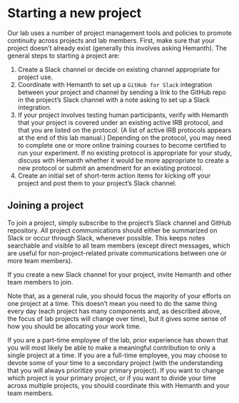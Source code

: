 # Starting a new project {.unnumbered}

Our lab uses a number of project management tools and policies to promote continuity across projects and lab members. First, make sure that your project doesn’t already exist (generally this involves asking Hemanth).
The general steps to starting a project are:

1. Create a Slack channel or decide on existing channel appropriate for project use.
2. Coordinate with Hemanth to set up a `GitHub for Slack` integration between your project and channel by sending a link to the GitHub repo in the project’s Slack channel with a note asking to set up a Slack integration.
3. If your project involves testing human participants, verify with Hemanth that your project is covered under an existing active IRB protocol, and that you are listed on the protocol. (A list of active IRB protocols appears at the end of this lab manual.) Depending on the protocol, you may need to complete one or more online training courses to become certified to run your experiment. If no existing protocol is appropriate for your study, discuss with Hemanth whether it would be more appropriate to create a new protocol or submit an amendment for an existing protocol.
4. Create an initial set of short-term action items for kicking off your project and post them to your project’s Slack channel.

## Joining a project
To join a project, simply subscribe to the project’s Slack channel and GitHub repository. All project communications should either be summarized on Slack or occur through Slack, whenever possible. This keeps notes searchable and visible to all team members (except direct messages, which are useful for non-project-related private communications between one or more team members).

:::{.callout-note title=Note}
If you create a new Slack channel for your project, invite Hemanth and other team members to join.
:::

Note that, as a general rule, you should focus the majority of your efforts on one project at a time. This doesn’t mean you need to do the same thing every day (each project has many components and, as described above, the focus of lab projects will change over time), but it gives some sense of how you should be allocating your work time.

If you are a part-time employee of the lab, prior experience has shown that you will most likely be able to make a meaningful contribution to only a single project at a time. If you are a full-time employee, you may choose to devote some of your time to a secondary project (with the understanding that you will always prioritize your primary project). If you want to change which project is your primary project, or if you want to divide your time across multiple projects, you should coordinate this with Hemanth and your team members.